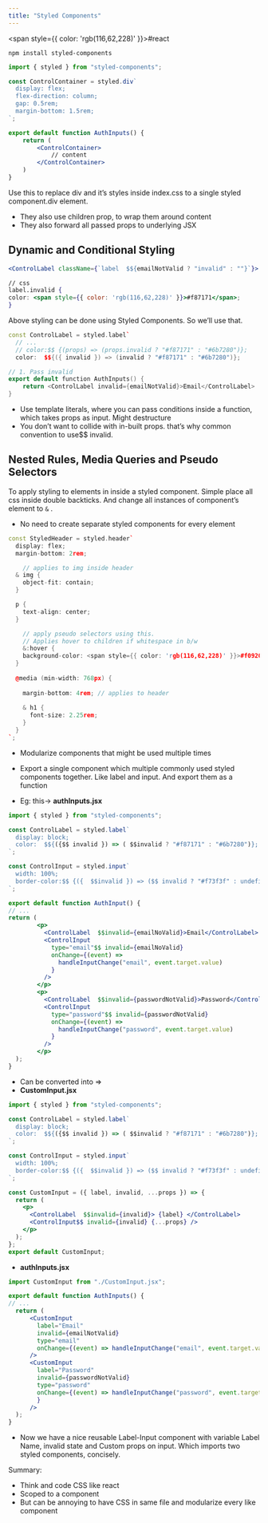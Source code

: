 ```yaml
---
title: "Styled Components"
---
```



<span style={{ color: 'rgb(116,62,228)' }}>#react</span> 

`npm install styled-components`

```jsx
import { styled } from "styled-components";

const ControlContainer = styled.div`
  display: flex;
  flex-direction: column;
  gap: 0.5rem;
  margin-bottom: 1.5rem;
`;

export default function AuthInputs() {
	return (
		<ControlContainer>
			// content
		</ControlContainer>
	)
}
```

Use this to replace div and it’s styles inside index.css to a single styled component.div element.

- They also use children prop, to wrap them around content
- They also forward all passed props to underlying JSX

## Dynamic and Conditional Styling

```jsx
<ControlLabel className={`label  $${emailNotValid ? "invalid" : ""}`}>

// css
label.invalid {
color: <span style={{ color: 'rgb(116,62,228)' }}>#f87171</span>;
}
```

Above styling can be done using Styled Components. So we’ll use that.

```cpp
const ControlLabel = styled.label`
  // ...
  // color:$$ {(props) => (props.invalid ? "#f87171" : "#6b7280")};
  color:  $${({ invalid }) => (invalid ? "#f87171" : "#6b7280")};

// 1. Pass invalid
export default function AuthInputs() {
	return <ControlLabel invalid={emailNotValid}>Email</ControlLabel>
}
```

- Use template literals, where you can pass conditions inside a function, which takes props as input. Might destructure
- You don’t want to collide with in-built props. that’s why common convention to use$$ invalid.

## Nested Rules, Media Queries and Pseudo Selectors

To apply styling to elements in inside a styled component. Simple place all css inside double backticks. And change all instances of component’s element to `&` .

- No need to create separate styled components for every element

```cpp
const StyledHeader = styled.header`
  display: flex;
  margin-bottom: 2rem;

	// applies to img inside header  
  & img {
    object-fit: contain;
  }

  p {
    text-align: center;
  }

	// apply pseudo selectors using this.
	// Applies hover to children if whitespace in b/w
	&:hover {
    background-color: <span style={{ color: 'rgb(116,62,228)' }}>#f0920e</span>;
  }
  
  @media (min-width: 768px) {
  
    margin-bottom: 4rem; // applies to header
    
    & h1 {
      font-size: 2.25rem;
    }
  }
`;
```

- Modularize components that might be used multiple times

- Export a single component which multiple commonly used styled components together. Like label and input. And export them as a function

- Eg: this→ **authInputs.jsx**

```jsx
import { styled } from "styled-components";

const ControlLabel = styled.label`
  display: block;
  color:  $${({$$ invalid }) => ( $$invalid ? "#f87171" : "#6b7280")};
`;

const ControlInput = styled.input`
  width: 100%;
  border-color:$$ {({  $$invalid }) => ($$ invalid ? "#f73f3f" : undefined)};
`;

export default function AuthInput() {
// ...
return (
		<p>
		  <ControlLabel  $$invalid={emailNoValid}>Email</ControlLabel>
		  <ControlInput
		    type="email"$$ invalid={emailNoValid}
		    onChange={(event) =>
		      handleInputChange("email", event.target.value)
		    }
		  />
		</p>
		<p>
		  <ControlLabel  $$invalid={passwordNotValid}>Password</ControlLabel>
		  <ControlInput
		    type="password"$$ invalid={passwordNotValid}
		    onChange={(event) =>
		      handleInputChange("password", event.target.value)
		    }
		  />
		</p>
  );
}
```

- Can be converted into ⇒
- **CustomInput.jsx**

```jsx
import { styled } from "styled-components";

const ControlLabel = styled.label`
  display: block;
  color:  $${({$$ invalid }) => ( $$invalid ? "#f87171" : "#6b7280")};
`;

const ControlInput = styled.input`
  width: 100%;
  border-color:$$ {({  $$invalid }) => ($$ invalid ? "#f73f3f" : undefined)};
`;

const CustomInput = ({ label, invalid, ...props }) => {
  return (
    <p>
      <ControlLabel  $$invalid={invalid}> {label} </ControlLabel>
      <ControlInput$$ invalid={invalid} {...props} />
    </p>
  );
};
export default CustomInput;
```

- **authInputs.jsx**

```jsx
import CustomInput from "./CustomInput.jsx";

export default function AuthInputs() {
// ...
  return (
      <CustomInput
        label="Email"
        invalid={emailNotValid}
        type="email"
        onChange={(event) => handleInputChange("email", event.target.value)}
      />
      <CustomInput
        label="Password"
        invalid={passwordNotValid}
        type="password"
        onChange={(event) => handleInputChange("password", event.target.value)
        }
      />
  );
}
```

- Now we have a nice reusable Label-Input component with variable Label Name, invalid state and Custom props on input. Which imports two styled components, concisely.

Summary:

- Think and code CSS like react
- Scoped to a component
- But can be annoying to have CSS in same file and modularize every like component